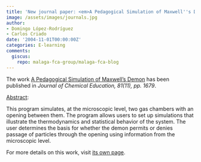 ```yaml
---
title: 'New journal paper: <em>A Pedagogical Simulation of Maxwell''s Demon</em>'
image: /assets/images/journals.jpg
author:
- Domingo López-Rodríguez
- Carlos Criado
date: '2004-11-01T00:00:00Z'
categories: E-learning
comments:
  giscus:
    repo: malaga-fca-group/malaga-fca-blog
---
```


The work <u>A Pedagogical Simulation of Maxwell's Demon</u> has been published in <em><em>Journal of Chemical Education</em>, 81(11), pp. 1679</em>.

<u>Abstract</u>:



This program simulates, at the microscopic level, two gas chambers with an opening between them. The program allows users to set up simulations that illustrate the thermodynamics and statistical behavior of the system. The user determines the basis for whether the demon permits or denies passage of particles through the opening using information from the microscopic level.




For more details on this work, visit <a href='/publications/journals/2004-jce'>its own page</a>.

